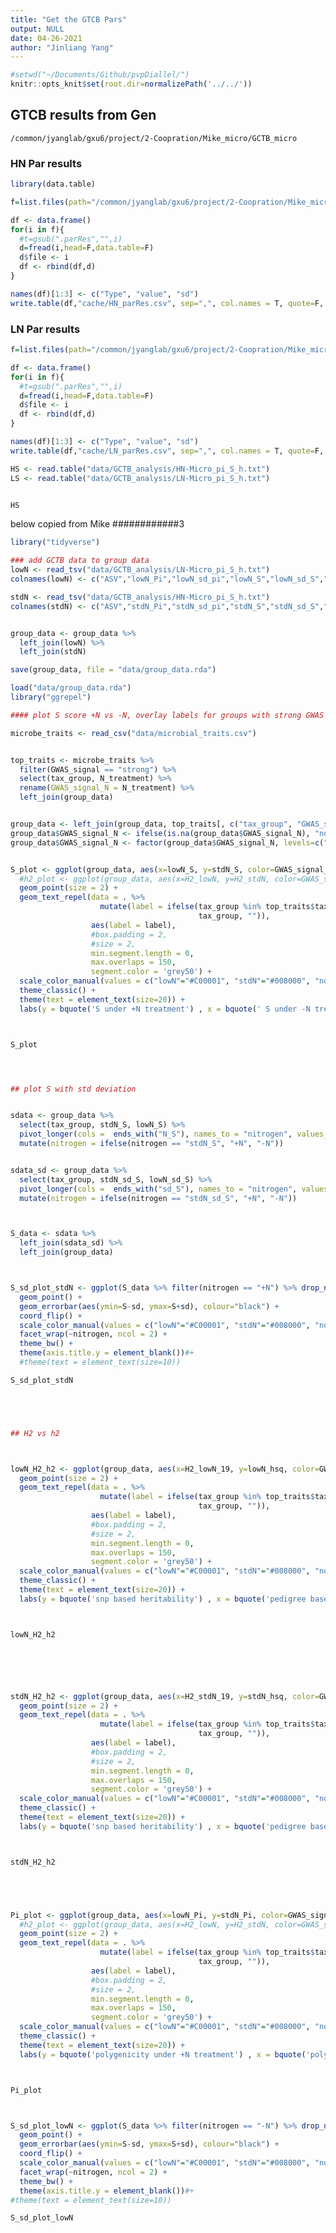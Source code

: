 ```yaml
---
title: "Get the GTCB Pars"
output: NULL
date: 04-26-2021
author: "Jinliang Yang"
---
```



```r
#setwd("~/Documents/Github/pvpDiallel/")
knitr::opts_knit$set(root.dir=normalizePath('../../'))
```

## GTCB results from Gen

`/common/jyanglab/gxu6/project/2-Coopration/Mike_micro/GCTB_micro`

### HN Par results
```r
library(data.table)

f=list.files(path="/common/jyanglab/gxu6/project/2-Coopration/Mike_micro/GCTB_micro/HN/Results_HN", patt="parRes", full.names = TRUE)

df <- data.frame()
for(i in f){
  #t=gsub(".parRes","",i)
  d=fread(i,head=F,data.table=F)
  d$file <- i
  df <- rbind(df,d)
}

names(df)[1:3] <- c("Type", "value", "sd")
write.table(df,"cache/HN_parRes.csv", sep=",", col.names = T, quote=F, row.names = F)
```

### LN Par results
```r
f=list.files(path="/common/jyanglab/gxu6/project/2-Coopration/Mike_micro/GCTB_micro/LN/Results_LN", patt="parRes", full.names = TRUE)

df <- data.frame()
for(i in f){
  #t=gsub(".parRes","",i)
  d=fread(i,head=F,data.table=F)
  d$file <- i
  df <- rbind(df,d)
}

names(df)[1:3] <- c("Type", "value", "sd")
write.table(df,"cache/LN_parRes.csv", sep=",", col.names = T, quote=F, row.names = F)
```


















```r
HS <- read.table("data/GCTB_analysis/HN-Micro_pi_S_h.txt")
LS <- read.table("data/GCTB_analysis/LN-Micro_pi_S_h.txt")


HS 
```






############## below copied from Mike ############3
```r
library("tidyverse")

### add GCTB data to group data
lowN <- read_tsv("data/GCTB_analysis/LN-Micro_pi_S_h.txt")
colnames(lowN) <- c("ASV","lowN_Pi","lowN_sd_pi","lowN_S","lowN_sd_S","lowN_hsq","lowN_sd_hsq")

stdN <- read_tsv("data/GCTB_analysis/HN-Micro_pi_S_h.txt")
colnames(stdN) <- c("ASV","stdN_Pi","stdN_sd_pi","stdN_S","stdN_sd_S","stdN_hsq","stdN_sd_hsq")


group_data <- group_data %>%
  left_join(lowN) %>%
  left_join(stdN)

save(group_data, file = "data/group_data.rda")

load("data/group_data.rda")
library("ggrepel")

#### plot S score +N vs -N, overlay labels for groups with strong GWAS signal ####

microbe_traits <- read_csv("data/microbial_traits.csv")


top_traits <- microbe_traits %>%
  filter(GWAS_signal == "strong") %>%
  select(tax_group, N_treatment) %>%
  rename(GWAS_signal_N = N_treatment) %>%
  left_join(group_data)


group_data <- left_join(group_data, top_traits[, c("tax_group", "GWAS_signal_N")])
group_data$GWAS_signal_N <- ifelse(is.na(group_data$GWAS_signal_N), "none", group_data$GWAS_signal_N)
group_data$GWAS_signal_N <- factor(group_data$GWAS_signal_N, levels=c("stdN", "lowN", "none" ))


S_plot <- ggplot(group_data, aes(x=lowN_S, y=stdN_S, color=GWAS_signal_N)) +
  #h2_plot <- ggplot(group_data, aes(x=H2_lowN, y=H2_stdN, color=GWAS_signal_N)) +
  geom_point(size = 2) +
  geom_text_repel(data = . %>%
                    mutate(label = ifelse(tax_group %in% top_traits$tax_group,
                                          tax_group, "")),
                  aes(label = label),
                  #box.padding = 2,
                  #size = 2,
                  min.segment.length = 0,
                  max.overlaps = 150,
                  segment.color = 'grey50') +
  scale_color_manual(values = c("lowN"="#C00001", "stdN"="#008000", "none"="#cccccc")) +
  theme_classic() +
  theme(text = element_text(size=20)) +
  labs(y = bquote('S under +N treatment') , x = bquote(' S under -N treatment'))



S_plot




## plot S with std deviation


sdata <- group_data %>%
  select(tax_group, stdN_S, lowN_S) %>%
  pivot_longer(cols =  ends_with("N_S"), names_to = "nitrogen", values_to = "S" ) %>%
  mutate(nitrogen = ifelse(nitrogen == "stdN_S", "+N", "-N"))


sdata_sd <- group_data %>%
  select(tax_group, stdN_sd_S, lowN_sd_S) %>%
  pivot_longer(cols =  ends_with("sd_S"), names_to = "nitrogen", values_to = "sd" ) %>%
  mutate(nitrogen = ifelse(nitrogen == "stdN_sd_S", "+N", "-N"))



S_data <- sdata %>%
  left_join(sdata_sd) %>%
  left_join(group_data)



S_sd_plot_stdN <- ggplot(S_data %>% filter(nitrogen == "+N") %>% drop_na(S) %>% filter(S > 0.5 | S < -0.5), aes(x=reorder(tax_group, S), y=S, color=GWAS_signal_N)) +
  geom_point() +
  geom_errorbar(aes(ymin=S-sd, ymax=S+sd), colour="black") +
  coord_flip() +
  scale_color_manual(values = c("lowN"="#C00001", "stdN"="#008000", "none"="#cccccc")) +
  facet_wrap(~nitrogen, ncol = 2) +
  theme_bw() +
  theme(axis.title.y = element_blank())#+
  #theme(text = element_text(size=10))

S_sd_plot_stdN





## H2 vs h2



lowN_H2_h2 <- ggplot(group_data, aes(x=H2_lowN_19, y=lowN_hsq, color=GWAS_signal_N)) +
  geom_point(size = 2) +
  geom_text_repel(data = . %>%
                    mutate(label = ifelse(tax_group %in% top_traits$tax_group,
                                          tax_group, "")),
                  aes(label = label),
                  #box.padding = 2,
                  #size = 2,
                  min.segment.length = 0,
                  max.overlaps = 150,
                  segment.color = 'grey50') +
  scale_color_manual(values = c("lowN"="#C00001", "stdN"="#008000", "none"="#cccccc")) +
  theme_classic() +
  theme(text = element_text(size=20)) +
  labs(y = bquote('snp based heritability') , x = bquote('pedigree based heritability'))



lowN_H2_h2






stdN_H2_h2 <- ggplot(group_data, aes(x=H2_stdN_19, y=stdN_hsq, color=GWAS_signal_N)) +
  geom_point(size = 2) +
  geom_text_repel(data = . %>%
                    mutate(label = ifelse(tax_group %in% top_traits$tax_group,
                                          tax_group, "")),
                  aes(label = label),
                  #box.padding = 2,
                  #size = 2,
                  min.segment.length = 0,
                  max.overlaps = 150,
                  segment.color = 'grey50') +
  scale_color_manual(values = c("lowN"="#C00001", "stdN"="#008000", "none"="#cccccc")) +
  theme_classic() +
  theme(text = element_text(size=20)) +
  labs(y = bquote('snp based heritability') , x = bquote('pedigree based heritability'))



stdN_H2_h2





Pi_plot <- ggplot(group_data, aes(x=lowN_Pi, y=stdN_Pi, color=GWAS_signal_N)) +
  #h2_plot <- ggplot(group_data, aes(x=H2_lowN, y=H2_stdN, color=GWAS_signal_N)) +
  geom_point(size = 2) +
  geom_text_repel(data = . %>%
                    mutate(label = ifelse(tax_group %in% top_traits$tax_group,
                                          tax_group, "")),
                  aes(label = label),
                  #box.padding = 2,
                  #size = 2,
                  min.segment.length = 0,
                  max.overlaps = 150,
                  segment.color = 'grey50') +
  scale_color_manual(values = c("lowN"="#C00001", "stdN"="#008000", "none"="#cccccc")) +
  theme_classic() +
  theme(text = element_text(size=20)) +
  labs(y = bquote('polygenicity under +N treatment') , x = bquote('polygenicity under -N treatment'))



Pi_plot




```
```r
S_sd_plot_lowN <- ggplot(S_data %>% filter(nitrogen == "-N") %>% drop_na(S) %>% filter(S > 0.5 | S < -0.5), aes(x=reorder(tax_group, S), y=S, color=GWAS_signal_N)) +
  geom_point() +
  geom_errorbar(aes(ymin=S-sd, ymax=S+sd), colour="black") +
  coord_flip() +
  scale_color_manual(values = c("lowN"="#C00001", "stdN"="#008000", "none"="#cccccc")) +
  facet_wrap(~nitrogen, ncol = 2) +
  theme_bw() +
  theme(axis.title.y = element_blank())#+
#theme(text = element_text(size=10))

S_sd_plot_lowN

```

